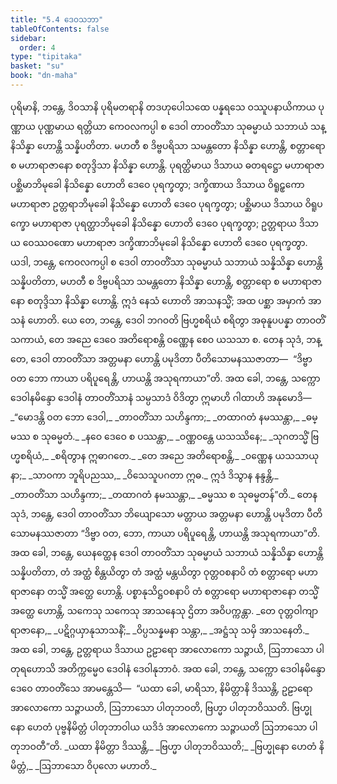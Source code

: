 ```yaml
---
title: "5.4 ဒေဝသဘာ"
tableOfContents: false
sidebar:
  order: 4
type: "tipitaka"
basket: "su"
book: "dn-maha"
---
```



<DynamicBreadcrumb />

<Division number="282" book="dn-maha" e="ch" v="7" p="168">

<Paragraph number="609" book="dn-maha">
ပုရိမာနိ, ဘန္တေ, ဒိဝသာနိ ပုရိမတရာနိ တဒဟုပေါသထေ ပန္နရသေ ဝဿူပနာယိကာယ ပုဏ္ဏာယ ပုဏ္ဏမာယ ရတ္တိယာ ကေဝလကပ္ပါ စ ဒေဝါ တာဝတိံသာ သုဓမ္မာယံ သဘာယံ သန္နိသိန္နာ ဟောန္တိ သန္နိပတိတာ. မဟတီ စ ဒိဗ္ဗပရိသာ သမန္တတော နိသိန္နာ ဟောန္တိ, စတ္တာရော စ မဟာရာဇာနော စတုဒ္ဒိသာ နိသိန္နာ ဟောန္တိ. ပုရတ္ထိမာယ ဒိသာယ ဓတရဋ္ဌော မဟာရာဇာ ပစ္ဆိမာဘိမုခေါ နိသိန္နော ဟောတိ ဒေဝေ ပုရက္ခတွာ; ဒက္ခိဏာယ ဒိသာယ ဝိရူဠှကော မဟာရာဇာ ဥတ္တရာဘိမုခေါ နိသိန္နော ဟောတိ ဒေဝေ ပုရက္ခတွာ; ပစ္ဆိမာယ ဒိသာယ ဝိရူပက္ခော မဟာရာဇာ ပုရတ္ထာဘိမုခေါ နိသိန္နော ဟောတိ ဒေဝေ ပုရက္ခတွာ; ဥတ္တရာယ ဒိသာယ ဝေဿဝဏော မဟာရာဇာ ဒက္ခိဏာဘိမုခေါ နိသိန္နော ဟောတိ ဒေဝေ ပုရက္ခတွာ. ယဒါ, ဘန္တေ, ကေဝလကပ္ပါ စ ဒေဝါ တာဝတိံသာ သုဓမ္မာယံ သဘာယံ သန္နိသိန္နာ ဟောန္တိ သန္နိပတိတာ, မဟတီ စ ဒိဗ္ဗပရိသာ သမန္တတော နိသိန္နာ ဟောန္တိ, စတ္တာရော စ မဟာရာဇာနော စတုဒ္ဒိသာ နိသိန္နာ ဟောန္တိ. ဣဒံ နေသံ ဟောတိ အာသနသ္မိံ; အထ ပစ္ဆာ အမှာကံ အာသနံ ဟောတိ. ယေ တေ, ဘန္တေ, ဒေဝါ ဘဂဝတိ ဗြဟ္မစရိယံ စရိတွာ အဓုနူပပန္နာ တာဝတိံသကာယံ, တေ အညေ ဒေဝေ အတိရောစန္တိ ဝဏ္ဏေန စေဝ ယသသာ စ. တေန သုဒံ, ဘန္တေ, ဒေဝါ တာဝတိံသာ အတ္တမနာ ဟောန္တိ ပမုဒိတာ ပီတိသောမနဿဇာတာ—  “ဒိဗ္ဗာ ဝတ ဘော ကာယာ ပရိပူရေန္တိ, ဟာယန္တိ အသုရကာယာ”တိ. အထ ခေါ, ဘန္တေ, သက္ကော ဒေဝါနမိန္ဒော ဒေဝါနံ တာဝတိံသာနံ သမ္ပသာဒံ ဝိဒိတွာ ဣမာဟိ ဂါထာဟိ အနုမောဒိ—
</Paragraph>

<Paragraph number="610" type="verses" book="dn-maha">
_“မောဒန္တိ ဝတ ဘော ဒေဝါ,_  
_တာဝတိံသာ သဟိန္ဒကာ;_  
_တထာဂတံ နမဿန္တာ,_  
_ဓမ္မဿ စ သုဓမ္မတံ._  

</Paragraph>

<Paragraph number="611" type="verses" book="dn-maha">
_နဝေ ဒေဝေ စ ပဿန္တာ,_  
_ဝဏ္ဏဝန္တေ ယသဿိနေ;_  
_သုဂတသ္မိံ ဗြဟ္မစရိယံ,_  
_စရိတွာန ဣဓာဂတေ._  

</Paragraph>

<Paragraph number="612" type="verses" book="dn-maha">
_တေ အညေ အတိရောစန္တိ,_  
_ဝဏ္ဏေန ယသသာယုနာ;_  
_သာဝကာ ဘူရိပညဿ,_  
_ဝိသေသူပဂတာ ဣဓ._  

</Paragraph>

<Paragraph number="613" type="verses" book="dn-maha">
ဣဒံ ဒိသွာန နန္ဒန္တိ,_  
_တာဝတိံသာ သဟိန္ဒကာ;_  
_တထာဂတံ နမဿန္တာ,_  
_ဓမ္မဿ စ သုဓမ္မတန်”တိ._  

</Paragraph>

<Paragraph number="614" book="dn-maha">
တေန သုဒံ, ဘန္တေ, ဒေဝါ တာဝတိံသာ ဘိယျောသော မတ္တာယ အတ္တမနာ ဟောန္တိ ပမုဒိတာ ပီတိသောမနဿဇာတာ “ဒိဗ္ဗာ ဝတ, ဘော, ကာယာ ပရိပူရေန္တိ, ဟာယန္တိ အသုရကာယာ”တိ. အထ ခေါ, ဘန္တေ, ယေနတ္ထေန ဒေဝါ တာဝတိံသာ သုဓမ္မာယံ သဘာယံ သန္နိသိန္နာ ဟောန္တိ သန္နိပတိတာ, တံ အတ္ထံ စိန္တယိတွာ တံ အတ္ထံ မန္တယိတွာ ဝုတ္တဝစနာပိ တံ စတ္တာရော မဟာရာဇာနော တသ္မိံ အတ္ထေ ဟောန္တိ. ပစ္စာနုသိဋ္ဌဝစနာပိ တံ စတ္တာရော မဟာရာဇာနော တသ္မိံ အတ္ထေ ဟောန္တိ, သကေသု သကေသု အာသနေသု ဌိတာ အဝိပက္ကန္တာ.
</Paragraph>

<Paragraph number="615" type="verses" book="dn-maha">
_တေ ဝုတ္တဝါကျာ ရာဇာနော,_  
_ပဋိဂ္ဂယှာနုသာသနိံ;_  
_ဝိပ္ပသန္နမနာ သန္တာ,_  
_အဋ္ဌံသု သမှိ အာသနေတိ._  

</Paragraph>

</Division>
<Division number="283" book="dn-maha" e="ch" v="7" p="169">

<Paragraph number="616" book="dn-maha">
အထ ခေါ, ဘန္တေ, ဥတ္တရာယ ဒိသာယ ဥဠာရော အာလောကော သဉ္ဇာယိ, ဩဘာသော ပါတုရဟောသိ အတိက္ကမ္မေဝ ဒေဝါနံ ဒေဝါနုဘာဝံ. အထ ခေါ, ဘန္တေ, သက္ကော ဒေဝါနမိန္ဒော ဒေဝေ တာဝတိံသေ အာမန္တေသိ—  “ယထာ ခေါ, မာရိသာ, နိမိတ္တာနိ ဒိဿန္တိ, ဥဠာရော အာလောကော သဉ္ဇာယတိ, ဩဘာသော ပါတုဘဝတိ, ဗြဟ္မာ ပါတုဘဝိဿတိ. ဗြဟ္မုနော ဟေတံ ပုဗ္ဗနိမိတ္တံ ပါတုဘာဝါယ ယဒိဒံ အာလောကော သဉ္ဇာယတိ ဩဘာသော ပါတုဘဝတီ”တိ.
</Paragraph>

<Paragraph number="617" type="verses" book="dn-maha">
_ယထာ နိမိတ္တာ ဒိဿန္တိ,_  
_ဗြဟ္မာ ပါတုဘဝိဿတိ;_  
_ဗြဟ္မုနော ဟေတံ နိမိတ္တံ,_  
_ဩဘာသော ဝိပုလော မဟာတိ._
</Paragraph>
</Division>